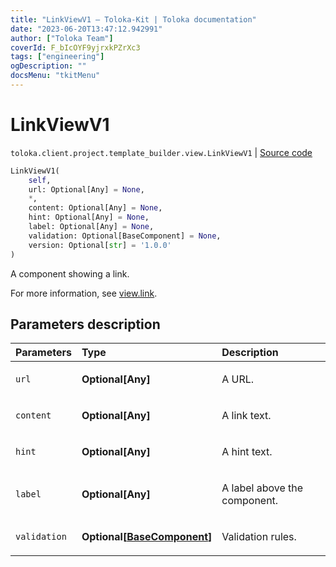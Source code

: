 ```yaml
---
title: "LinkViewV1 — Toloka-Kit | Toloka documentation"
date: "2023-06-20T13:47:12.942991"
author: ["Toloka Team"]
coverId: F_bIcOYF9yjrxkPZrXc3
tags: ["engineering"]
ogDescription: ""
docsMenu: "tkitMenu"
---
```


# LinkViewV1

`toloka.client.project.template_builder.view.LinkViewV1` | [Source code](https://github.com/Toloka/toloka-kit/blob/v1.2.0/src/client/project/template_builder/view.py#L302)

```python
LinkViewV1(
    self,
    url: Optional[Any] = None,
    *,
    content: Optional[Any] = None,
    hint: Optional[Any] = None,
    label: Optional[Any] = None,
    validation: Optional[BaseComponent] = None,
    version: Optional[str] = '1.0.0'
)
```

A component showing a link.

For more information, see [view.link](/docs/template-builder/reference/view.link).

## Parameters description

| Parameters | Type | Description |
| :----------| :----| :-----------|
`url`|**Optional\[Any\]**|<p>A URL.</p>
`content`|**Optional\[Any\]**|<p>A link text.</p>
`hint`|**Optional\[Any\]**|<p>A hint text.</p>
`label`|**Optional\[Any\]**|<p>A label above the component.</p>
`validation`|**Optional\[[BaseComponent](/docs/toloka-kit/reference/toloka.client.project.template_builder.base.BaseComponent)\]**|<p>Validation rules.</p>